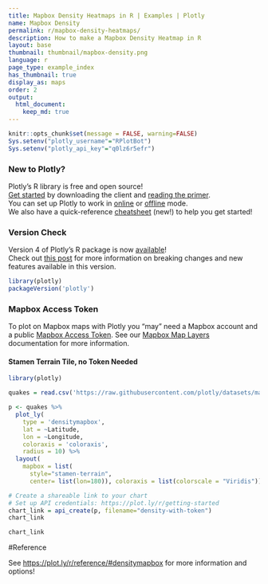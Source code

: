 ```yaml
---
title: Mapbox Density Heatmaps in R | Examples | Plotly
name: Mapbox Density
permalink: r/mapbox-density-heatmaps/
description: How to make a Mapbox Density Heatmap in R
layout: base
thumbnail: thumbnail/mapbox-density.png
language: r
page_type: example_index
has_thumbnail: true
display_as: maps
order: 2
output:
  html_document:
    keep_md: true
---
```


```r
knitr::opts_chunk$set(message = FALSE, warning=FALSE)
Sys.setenv("plotly_username"="RPlotBot")
Sys.setenv("plotly_api_key"="q0lz6r5efr")
```
### New to Plotly?

Plotly's R library is free and open source!<br>
[Get started](https://plot.ly/r/getting-started/) by downloading the client and [reading the primer](https://plot.ly/r/getting-started/).<br>
You can set up Plotly to work in [online](https://plot.ly/r/getting-started/#hosting-graphs-in-your-online-plotly-account) or [offline](https://plot.ly/r/offline/) mode.<br>
We also have a quick-reference [cheatsheet](https://images.plot.ly/plotly-documentation/images/r_cheat_sheet.pdf) (new!) to help you get started!

### Version Check

Version 4 of Plotly's R package is now [available](https://plot.ly/r/getting-started/#installation)!<br>
Check out [this post](http://moderndata.plot.ly/upgrading-to-plotly-4-0-and-above/) for more information on breaking changes and new features available in this version.
```r
library(plotly)
packageVersion('plotly')
```

### Mapbox Access Token

To plot on Mapbox maps with Plotly you "may" need a Mapbox account and a public [Mapbox Access Token](https://www.mapbox.com/studio). See our [Mapbox Map Layers](/r/mapbox-layers/) documentation for more information.

#### Stamen Terrain Tile, no Token Needed

```r
library(plotly)

quakes = read.csv('https://raw.githubusercontent.com/plotly/datasets/master/earthquakes-23k.csv')

p <- quakes %>%
  plot_ly(
    type = 'densitymapbox',
    lat = ~Latitude,
    lon = ~Longitude,
    coloraxis = 'coloraxis',
    radius = 10) %>%
  layout(
    mapbox = list(
      style="stamen-terrain",
      center= list(lon=180)), coloraxis = list(colorscale = "Viridis"))

# Create a shareable link to your chart
# Set up API credentials: https://plot.ly/r/getting-started
chart_link = api_create(p, filename="density-with-token")
chart_link
```

```r
chart_link
```

#Reference

See [https://plot.ly/r/reference/#densitymapbox](https://plot.ly/r/reference/#densitymapbox) for more information and options!
